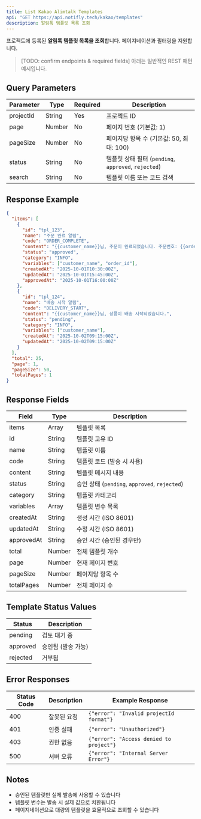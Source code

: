 ```yaml
---
title: List Kakao Alimtalk Templates
api: "GET https://api.notifly.tech/kakao/templates"
description: 알림톡 템플릿 목록 조회
---
```


프로젝트에 등록된 **알림톡 템플릿 목록을 조회**합니다. 페이지네이션과 필터링을 지원합니다.

> [TODO: confirm endpoints & required fields] 아래는 일반적인 REST 패턴 예시입니다.

## Query Parameters

| Parameter | Type   | Required | Description                                   |
|-----------|--------|----------|-----------------------------------------------|
| projectId | String | Yes      | 프로젝트 ID                                   |
| page      | Number | No       | 페이지 번호 (기본값: 1)                       |
| pageSize  | Number | No       | 페이지당 항목 수 (기본값: 50, 최대: 100)      |
| status    | String | No       | 템플릿 상태 필터 (`pending`, `approved`, `rejected`) |
| search    | String | No       | 템플릿 이름 또는 코드 검색                    |

## Response Example

```json
{
  "items": [
    {
      "id": "tpl_123",
      "name": "주문 완료 알림",
      "code": "ORDER_COMPLETE",
      "content": "{{customer_name}}님, 주문이 완료되었습니다. 주문번호: {{order_id}}",
      "status": "approved",
      "category": "INFO",
      "variables": ["customer_name", "order_id"],
      "createdAt": "2025-10-01T10:30:00Z",
      "updatedAt": "2025-10-01T15:45:00Z",
      "approvedAt": "2025-10-01T16:00:00Z"
    },
    {
      "id": "tpl_124",
      "name": "배송 시작 알림",
      "code": "DELIVERY_START",
      "content": "{{customer_name}}님, 상품이 배송 시작되었습니다.",
      "status": "pending",
      "category": "INFO",
      "variables": ["customer_name"],
      "createdAt": "2025-10-02T09:15:00Z",
      "updatedAt": "2025-10-02T09:15:00Z"
    }
  ],
  "total": 25,
  "page": 1,
  "pageSize": 50,
  "totalPages": 1
}
```

## Response Fields

| Field      | Type   | Description                           |
|------------|--------|---------------------------------------|
| items      | Array  | 템플릿 목록                           |
| id         | String | 템플릿 고유 ID                        |
| name       | String | 템플릿 이름                           |
| code       | String | 템플릿 코드 (발송 시 사용)            |
| content    | String | 템플릿 메시지 내용                    |
| status     | String | 승인 상태 (`pending`, `approved`, `rejected`) |
| category   | String | 템플릿 카테고리                       |
| variables  | Array  | 템플릿 변수 목록                      |
| createdAt  | String | 생성 시간 (ISO 8601)                 |
| updatedAt  | String | 수정 시간 (ISO 8601)                 |
| approvedAt | String | 승인 시간 (승인된 경우만)             |
| total      | Number | 전체 템플릿 개수                      |
| page       | Number | 현재 페이지 번호                      |
| pageSize   | Number | 페이지당 항목 수                      |
| totalPages | Number | 전체 페이지 수                        |

## Template Status Values

| Status   | Description                    |
|----------|--------------------------------|
| pending  | 검토 대기 중                   |
| approved | 승인됨 (발송 가능)             |
| rejected | 거부됨                         |

## Error Responses

| Status Code | Description      | Example Response                               |
|-------------|------------------|------------------------------------------------|
| 400         | 잘못된 요청      | `{"error": "Invalid projectId format"}`       |
| 401         | 인증 실패        | `{"error": "Unauthorized"}`                   |
| 403         | 권한 없음        | `{"error": "Access denied to project"}`       |
| 500         | 서버 오류        | `{"error": "Internal Server Error"}`          |

## Notes

- 승인된 템플릿만 실제 발송에 사용할 수 있습니다
- 템플릿 변수는 발송 시 실제 값으로 치환됩니다
- 페이지네이션으로 대량의 템플릿을 효율적으로 조회할 수 있습니다